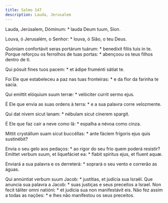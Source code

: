 ```yaml
---
title: Salmo 147
description: Lauda, Jerusalem
---
```


<div class="side-by-side not-content">

Lauda, Jerúsalem, Dóminum: * lauda Deum tuum, Sion.

Louva, ó Jerusalém, o Senhor: * louva, ó Sião, o teu Deus.

Quóniam confortávit seras portárum tuárum: * benedíxit fíliis tuis in te.
  Porque reforçou os ferrolhos de tuas portas: * abençoou os teus filhos
    dentro de ti.

Qui pósuit fines tuos pacem: * et ádipe fruménti sátiat te.

Foi Ele que estabeleceu a paz nas tuas fronteiras: * e da flor da farinha te
    sacia.

Qui emíttit elóquium suum terræ: * velóciter currit sermo ejus.

É Ele que envia as suas ordens à terra: * e a sua palavra corre velozmente.

Qui dat nivem sicut lanam: * nébulam sicut cínerem spargit.

É Ele que faz cair a neve como lã: * espalha a névoa como cinza.

Mittit crystállum suam sicut buccéllas: * ante fáciem frígoris ejus quis
    sustinébit?

Envia o seu gelo aos pedaços: * ao rigor do seu frio quem poderá resistir?
  Emíttet verbum suum, et liquefáciet ea: * flabit spíritus ejus, et fluent
    aquæ.

Enviará a sua palavra e os derreterá: * soprará o seu vento e correrão as
    águas.

Qui annúntiat verbum suum Jacob: * justítias, et judícia sua Israël.
  Que anuncia sua palavra a Jacob: * suas justiças e seus preceitos a Israel.
  Non fecit táliter omni natióni: * et judícia sua non manifestávit eis.
  Não fez assim a todas as nações: * e lhes não manifestou os seus preceitos.

</div>
